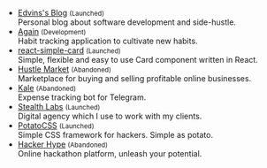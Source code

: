 

- [Edvins's Blog](https://edvins.io/) <small>(Launched)</small> <br/> Personal blog about software development and side-hustle.
- [Again](https://cult-80c16-dev.web.app/) <small>(Development)</small> <br/> Habit tracking application to cultivate new habits.
- [react-simple-card](https://www.npmjs.com/package/react-simple-card) <small>(Launched)</small> <br/> Simple, flexible and easy to use Card component written in React.
- [Hustle Market](https://hustle.market/) <small>(Abandoned)</small> <br/> Marketplace for buying and selling profitable online businesses.
- [Kale](https://kale.money/) <small>(Abandoned)</small> <br/> Expense tracking bot for Telegram.
- [Stealth Labs](https://stealthlabs.io/) <small>(Launched)</small> <br/> Digital agency which I use to work with my clients.
- [PotatoCSS](https://potatocss.github.io/) <small>(Launched)</small> <br/> Simple CSS framework for hackers. Simple as potato.
- [Hacker Hype](https://hackerhype.com/) <small>(Abandoned)</small> <br/> Online hackathon platform, unleash your potential.

